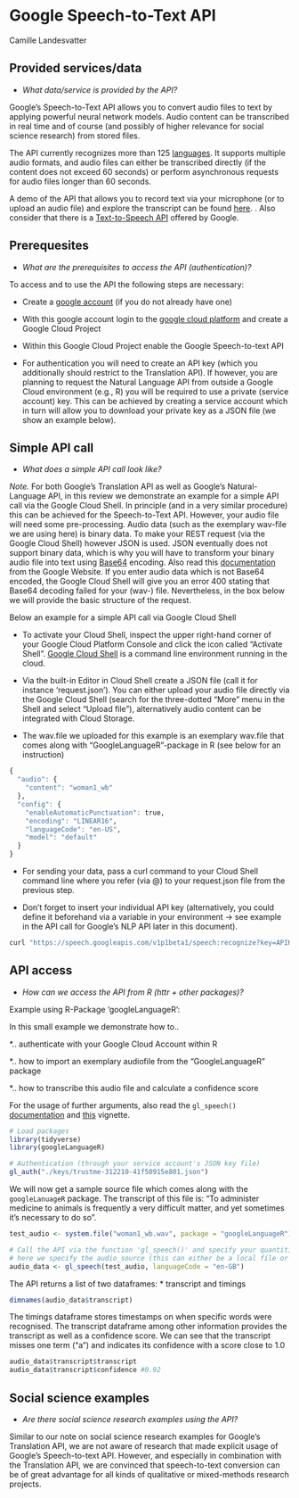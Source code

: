 
# Google Speech-to-Text API
Camille Landesvatter



## Provided services/data

* *What data/service is provided by the API?*

Google's Speech-to-Text API allows you to convert audio files to text by applying powerful neural network models. Audio content can be transcribed in real time and of course (and possibly of higher relevance for social science research) from stored files.

The API currently recognizes more than 125 [languages](https://cloud.google.com/speech-to-text/docs/languages). It supports multiple audio formats, and audio files can either be transcribed directly (if the content does not exceed 60 seconds) or perform asynchronous requests for audio files longer than 60 seconds.

A demo of the API that allows you to record text via your microphone (or to upload an audio file) and explore the transcript can be found [here](https://cloud.google.com/speech-to-text#section-2).
.
Also consider that there is a [Text-to-Speech API](https://cloud.google.com/text-to-speech) offered by Google.


## Prerequesites
* *What are the prerequisites to access the API (authentication)? *

To access and to use the API the following steps are necessary:

- Create a [google account](https://www.google.com/account/about/) (if you do not already have one)

- With this google account login to the [google cloud platform](https://cloud.google.com/) and create a Google Cloud Project

- Within this Google Cloud Project enable the Google Speech-to-text API

- For authentication you will need to create an API key (which you additionally should restrict to the Translation API). If however, you are planning to request the Natural Language API from outside a Google Cloud environment (e.g., R) you will be required to use a private (service account) key. This can be achieved by creating a service account which in turn will allow you to download your private key as a JSON file (we show an example below). 


## Simple API call
* *What does a simple API call look like?*

*Note.* For both Google's Translation API as well as Google's Natural-Language API, in this review we demonstrate an example for a simple API call via the Google Cloud Shell. In principle (and in a very similar procedure) this can be achieved for the Speech-to-Text API. However, your audio file will need some pre-processing. Audio data (such as the exemplary wav-file we are using here) is binary data. To make your REST request (via the Google Cloud Shell) however JSON is used. JSON eventually does not support binary data, which is why you will have to transform your binary audio file into text using [Base64](https://en.wikipedia.org/wiki/Base64) encoding. Also read this [documentation](https://cloud.google.com/speech-to-text/docs/base64-encoding#linux) from the Google Website. If you enter audio data which is not Base64 encoded, the Google Cloud Shell will give you an error 400 stating that Base64 decoding failed for your (wav-) file. Nevertheless, in the box below we will provide the basic structure of the request.


Below an example for a simple API call via Google Cloud Shell

* To activate your Cloud Shell, inspect the upper right-hand corner of your Google Cloud Platform Console and click the icon called “Activate Shell”. [Google Cloud Shell](https://cloud.google.com/shell/#how_do_i_get_started) is a command line environment running in the cloud.

* Via the built-in Editor in Cloud Shell create a JSON file (call it for instance ‘request.json’). You can either upload your audio file directly via the Google Cloud Shell (search for the three-dotted “More” menu in the Shell and select “Upload file”), alternatively audio content can be integrated with Cloud Storage.

* The wav.file we uploaded for this example is an exemplary wav.file that comes along with “GoogleLanguageR”-package in R (see below for an instruction)


```r
{
  "audio": {
    "content": "woman1_wb"
  },
  "config": {
    "enableAutomaticPunctuation": true,
    "encoding": "LINEAR16",
    "languageCode": "en-US",
    "model": "default"
  }
}
```

* For sending your data, pass a curl command to your Cloud Shell command line where you refer (via @) to your request.json file from the previous step.

* Don’t forget to insert your individual API key (alternatively, you could define it beforehand via a variable in your environment -> see example in the API call for Google's NLP API later in this document).

```r
curl "https://speech.googleapis.com/v1p1beta1/speech:recognize?key=APIKEY" -s -X POST -H "Content-Type: application/json" --data-binary @request.json
```



## API access
* *How can we access the API from R (httr + other packages)?* 

Example using R-Package ‘googleLanguageR’:

In this small example we demonstrate how to..

*.. authenticate with your Google Cloud Account within R

*.. how to import an exemplary audiofile from the “GoogleLanguageR” package

*.. how to transcribe this audio file and calculate a confidence score

For the usage of further arguments, also read the `gl_speech()` [documentation](https://cran.r-project.org/web/packages/googleLanguageR/googleLanguageR.pdf) and [this](https://cran.r-project.org/web/packages/googleLanguageR/vignettes/speech.html) vignette.



```r
# Load packages
library(tidyverse)
library(googleLanguageR)

# Authentication (through your service account's JSON key file)
gl_auth("./keys/trustme-312210-41f50915e801.json")
```

We will now get a sample source file which comes along with the `googleLanuageR` package. The transcript of this file is: “To administer medicine to animals is frequently a very difficult matter, and yet sometimes it’s necessary to do so”.

```r
test_audio <- system.file("woman1_wb.wav", package = "googleLanguageR")
```

```r
# Call the API via the function 'gl_speech()' and specify your quantities of interest
# here we specify the audio_source (this can either be a local file or a Google Cloud Storage URI) and the languageCode (language spoken in your audio file)
audio_data <- gl_speech(test_audio, languageCode = "en-GB")

```

The API returns a list of two dataframes: 
* transcript and timings

```r
dimnames(audio_data$transcript)
```

The timings dataframe stores timestamps on when specific words were recognised. The transcript dataframe among other information provides the transcript as well as a confidence score. We can see that the transcript misses one term ("a") and indicates its confidence with a score close to 1.0

```r
audio_data$transcript$transcript
audio_data$transcript$confidence #0.92
```

## Social science examples
* *Are there social science research examples using the API?*

Similar to our note on social science research examples for Google’s Translation API, we are not aware of research that made explicit usage of Google's Speech-to-text API. 
However, and especially in combination with the Translation API, we are convinced that speech-to-text conversion can be of great advantage for all kinds of qualitative or mixed-methods research projects.


